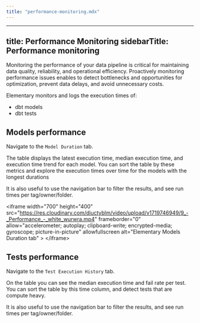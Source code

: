 ```yaml
---
title: "performance-monitoring.mdx"
---
```


---
title: Performance Monitoring
sidebarTitle: Performance monitoring
---

Monitoring the performance of your data pipeline is critical for maintaining data quality, reliability, and operational efficiency.
Proactively monitoring performance issues enables to detect bottlenecks and opportunities for optimization, prevent data delays, and avoid unnecessary costs.

Elementary monitors and logs the execution times of:
- dbt models
- dbt tests

## Models performance

Navigate to the `Model Duration` tab.

The table displays the latest execution time, median execution time, and execution time trend for each model. You can sort the table by these metrics and explore the execution times over time for the models with the longest durations

It is also useful to use the navigation bar to filter the results, and see run times per tag/owner/folder.

&lt;iframe
width="700"
height="400"
src="https://res.cloudinary.com/diuctyblm/video/upload/v1719746949/9_-_Performance_-_white_wurwra.mp4"
frameborder="0"
allow="accelerometer; autoplay; clipboard-write; encrypted-media; gyroscope; picture-in-picture"
allowfullscreen
alt="Elementary Models Duration tab"
&gt;
&lt;/iframe&gt;

## Tests performance

Navigate to the `Test Execution History` tab.

On the table you can see the median execution time and fail rate per test.
You can sort the table by this time column, and detect tests that are compute heavy.

It is also useful to use the navigation bar to filter the results, and see run times per tag/owner/folder.